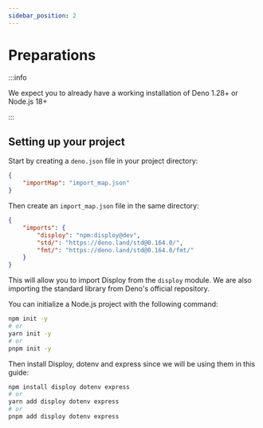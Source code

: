 ```yaml
---
sidebar_position: 2
---
```


# Preparations

:::info

We expect you to already have a working installation of Deno 1.28+ or Node.js 18+

:::

## Setting up your project

<Tabs>

<TabItem value="Deno" label="Deno">

Start by creating a `deno.json` file in your project directory:

```json
{
	"importMap": "import_map.json"
}
```

Then create an `import_map.json` file in the same directory:

```json
{
	"imports": {
		"disploy": "npm:disploy@dev",
		"std/": "https://deno.land/std@0.164.0/",
		"fmt/": "https://deno.land/std@0.164.0/fmt/"
	}
}
```

This will allow you to import Disploy from the `disploy` module.
We are also importing the standard library from Deno's official repository.

</TabItem>

<TabItem value="Node" label="Node">

You can initialize a Node.js project with the following command:

```bash
npm init -y
# or
yarn init -y
# or
pnpm init -y
```

Then install Disploy, dotenv and express since we will be using them in this guide:

```bash
npm install disploy dotenv express
# or
yarn add disploy dotenv express
# or
pnpm add disploy dotenv express
```

</TabItem>

</Tabs>
